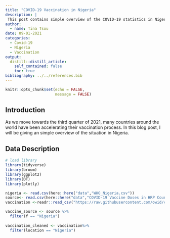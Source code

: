 ```yaml
---
title: "COVID-19 Vaccination in Nigeria"
description: |
 This post contains simple overview of the COVID-19 statistics in Nigeria and the vaccination statistics up till August, 2021.
author:
  - name: Tina Tsou
date: 09-01-2021
categories:
  - Covid-19
  - Nigeria
  - Vaccination
output:
  distill::distill_article:
    self_contained: false
    toc: true
bibliography: ../../references.bib
---
```



```r
knitr::opts_chunk$set(echo = FALSE,
                      message = FALSE)

```
## Introduction
As we move towards the third quarter of 2021, many countries around the world have been accelerating their vaccination process. In this blog post, I will be giving an simple overview of the situation in Nigeria.


## Data Description
```r
# load library
library(tidyverse)
library(broom)
library(ggplot2)
library(DT)
library(plotly)
```

```r
nigeria <- read.csv(here::here("data","WHO_Nigeria.csv"))
source<- read.csv(here::here("data","COVID-19 Vaccine Doses in HRP Countries - Deliveries.csv"))
vaccination <-readr::read_csv("https://raw.githubusercontent.com/owid/covid-19-data/master/public/data/vaccinations/vaccinations.csv")
```

```r
vaccine_source <- source %>% 
  filter(f == "Nigeria")
 
vaccination_cleaned <- vaccination%>%
  filter(location == "Nigeria")
```






